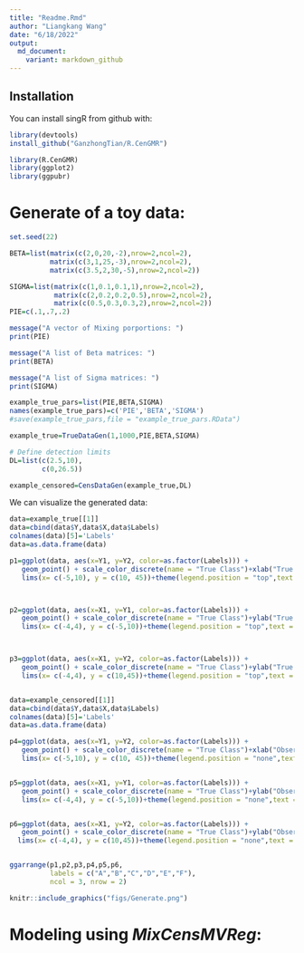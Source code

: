 ```yaml
---
title: "Readme.Rmd"
author: "Liangkang Wang"
date: "6/18/2022"
output: 
  md_document:
    variant: markdown_github
---
```

## Installation

You can install singR from github with:
```r
library(devtools)
install_github("GanzhongTian/R.CenGMR")
```
```r
library(R.CenGMR)
library(ggplot2)
library(ggpubr)
```

# Generate of a toy data:
```r
set.seed(22) 

BETA=list(matrix(c(2,0,20,-2),nrow=2,ncol=2),
          matrix(c(3,1,25,-3),nrow=2,ncol=2),
          matrix(c(3.5,2,30,-5),nrow=2,ncol=2))

SIGMA=list(matrix(c(1,0.1,0.1,1),nrow=2,ncol=2),
           matrix(c(2,0.2,0.2,0.5),nrow=2,ncol=2),
           matrix(c(0.5,0.3,0.3,2),nrow=2,ncol=2))
PIE=c(.1,.7,.2)

message("A vector of Mixing porportions: ")
print(PIE)

message("A list of Beta matrices: ")
print(BETA)

message("A list of Sigma matrices: ")
print(SIGMA)
```

```r
example_true_pars=list(PIE,BETA,SIGMA)
names(example_true_pars)=c('PIE','BETA','SIGMA')
#save(example_true_pars,file = "example_true_pars.RData")

example_true=TrueDataGen(1,1000,PIE,BETA,SIGMA)

# Define detection limits
DL=list(c(2.5,10),
        c(0,26.5))

example_censored=CensDataGen(example_true,DL)
```

We can visualize the generated data:
```r
data=example_true[[1]]
data=cbind(data$Y,data$X,data$Labels)
colnames(data)[5]='Labels'
data=as.data.frame(data)

p1=ggplot(data, aes(x=Y1, y=Y2, color=as.factor(Labels))) +
   geom_point() + scale_color_discrete(name = "True Class")+xlab("True Y1")+ylab("True Y2")+
   lims(x= c(-5,10), y = c(10, 45))+theme(legend.position = "top",text = element_text(size = 20))



p2=ggplot(data, aes(x=X1, y=Y1, color=as.factor(Labels))) +
   geom_point() + scale_color_discrete(name = "True Class")+ylab("True Y1")+
   lims(x= c(-4,4), y = c(-5,10))+theme(legend.position = "top",text = element_text(size = 20))



p3=ggplot(data, aes(x=X1, y=Y2, color=as.factor(Labels))) +
   geom_point() + scale_color_discrete(name = "True Class")+ylab("True Y2")+
   lims(x= c(-4,4), y = c(10,45))+theme(legend.position = "top",text = element_text(size = 20))


data=example_censored[[1]]
data=cbind(data$Y,data$X,data$Labels)
colnames(data)[5]='Labels'
data=as.data.frame(data)

p4=ggplot(data, aes(x=Y1, y=Y2, color=as.factor(Labels))) +
   geom_point() + scale_color_discrete(name = "True Class")+xlab("Observed Y1")+ylab("Observed Y2")+
   lims(x= c(-5,10), y = c(10, 45))+theme(legend.position = "none",text = element_text(size = 20))


p5=ggplot(data, aes(x=X1, y=Y1, color=as.factor(Labels))) +
   geom_point() + scale_color_discrete(name = "True Class")+ylab("Observed Y1")+
   lims(x= c(-4,4), y = c(-5,10))+theme(legend.position = "none",text = element_text(size = 20))


p6=ggplot(data, aes(x=X1, y=Y2, color=as.factor(Labels))) +
   geom_point() + scale_color_discrete(name = "True Class")+ylab("Observed Y2")+
  lims(x= c(-4,4), y = c(10,45))+theme(legend.position = "none",text = element_text(size = 20))


ggarrange(p1,p2,p3,p4,p5,p6, 
          labels = c("A","B","C","D","E","F"),
          ncol = 3, nrow = 2)
```
```r

knitr::include_graphics("figs/Generate.png")
```
# Modeling using *MixCensMVReg*:
```r

```


